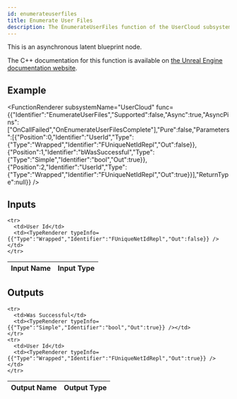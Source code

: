 ```yaml
---
id: enumerateuserfiles
title: Enumerate User Files
description: The EnumerateUserFiles function of the UserCloud subsystem.
---
```



This is an asynchronous latent blueprint node.

The C++ documentation for this function is available on [the Unreal Engine documentation website](https://dev.epicgames.com/documentation/en-us/unreal-engine/API/Plugins/OnlineSubsystem/Interfaces/IOnlineUserCloud/).

## Example

<FunctionRenderer subsystemName="UserCloud" func={{"Identifier":"EnumerateUserFiles","Supported":false,"Async":true,"AsyncPins":["OnCallFailed","OnEnumerateUserFilesComplete"],"Pure":false,"Parameters":[{"Position":0,"Identifier":"UserId","Type":{"Type":"Wrapped","Identifier":"FUniqueNetIdRepl","Out":false}},{"Position":1,"Identifier":"bWasSuccessful","Type":{"Type":"Simple","Identifier":"bool","Out":true}},{"Position":2,"Identifier":"UserId","Type":{"Type":"Wrapped","Identifier":"FUniqueNetIdRepl","Out":true}}],"ReturnType":null}} />

## Inputs


<table>
  <thead>
    <tr>
      <th>Input Name</th>
      <th>Input Type</th>
    </tr>
  </thead>
  <tbody>
    
    <tr>
      <td>User Id</td>
      <td><TypeRenderer typeInfo={{"Type":"Wrapped","Identifier":"FUniqueNetIdRepl","Out":false}} /></td>
    </tr>
  </tbody>
</table>


## Outputs


<table>
  <thead>
    <tr>
      <th>Output Name</th>
      <th>Output Type</th>
    </tr>
  </thead>
  <tbody>
    
    <tr>
      <td>Was Successful</td>
      <td><TypeRenderer typeInfo={{"Type":"Simple","Identifier":"bool","Out":true}} /></td>
    </tr>
    <tr>
      <td>User Id</td>
      <td><TypeRenderer typeInfo={{"Type":"Wrapped","Identifier":"FUniqueNetIdRepl","Out":true}} /></td>
    </tr>
  </tbody>
</table>


